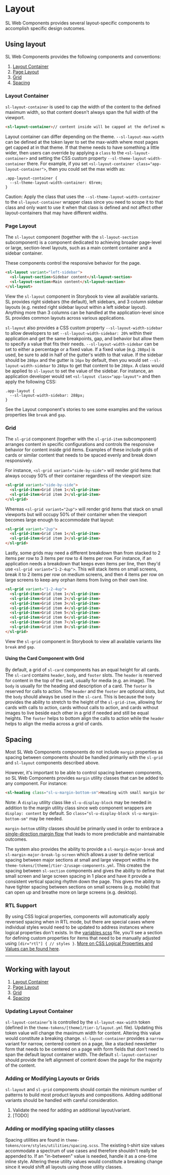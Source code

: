 
<Meta title="Documentation/Layout" />

# Layout

SL Web Components provides several layout-specific components to accomplish specific design outcomes.

## Using layout

SL Web Components provides the following components and conventions:

1. [Layout Container](#layoutcontainer)
2. [Page Layout](#pagelayout)
3. [Grid](#grid)
4. [Spacing](#spacing)

### Layout Container

`sl-layout-container` is used to cap the width of the content to the defined maximum width, so that content doesn't always span the full width of the viewport.

```html
<sl-layout-container>// content inside will be capped at the defined maximum width</sl-layout-container>
```

Layout container can differ depending on the theme. `--sl-layout-max-width` can be defined at the token layer to set the max-width where most pages get capped at in that theme. If that theme needs to have something a little wider, then users can override by applying a `class` to the `<sl-layout-container>` and setting the CSS custom property `--sl-theme-layout-width-container` there. For example, if you set `<sl-layout-container class="app-layout-container">`, then you could set the max width as:

```
.app-layout-container {
  --sl-theme-layout-width-container: 65rem;
}
```

Caution: Apply the class that uses the `--sl-theme-layout-width-container` to the `sl-layout-container` wrapper class since you need to scope it to that class and only want to use it when that class is defined and not affect other layout-containers that may have different widths.

### Page Layout

The `sl-layout` component (together with the `sl-layout-section` subcomponent) is a component dedicated to achieving broader page-level or large, section-level layouts, such as a main content container and a sidebar container.

These components control the responsive behavior for the page.

```html
<sl-layout variant="left-sidebar">
  <sl-layout-section>Sidebar content</sl-layout-section>
  <sl-layout-section>Main content</sl-layout-section>
</sl-layout>
```

View the `sl-layout` component in Storybook to view all available variants. SL provides right sidebars (the default), left sidebars, and 3 column sidebar layouts (e.g. nested right sidebar layout within a left sidebar layout). Anything more than 3 columns can be handled at the application-level since SL provides common layouts across various applications.

`sl-layout` also provides a CSS custom property `--sl-layout-width-sidebar` to allow developers to set `--sl-layout-width-sidebar: 20%` within their application and get the same breakpoints, gap, and behavior but allow them to specify a value that fits their needs. `--sl-layout-width-sidebar` can be set to either a percentage or a fixed value. If a fixed value (e.g. `280px`) is used, be sure to add in half of the gutter's width to that value. If the sidebar should be `280px` and the gutter is `16px` by default, then you would set `--sl-layout-width-sidebar` to `288px` to get that content to be `280px`. A class would be applied to `sl-layout` to set the value of the sidebar. For instance, an application developer would set `<sl-layout class="app-layout">` and then apply the following CSS:

```
.app-layout {
  --sl-layout-width-sidebar: 288px;
}
```

See the Layout component's stories to see some examples and the various properties like `break` and `gap`.

### Grid

The `sl-grid` component (together with the `sl-grid-item` subcomponent) arranges content in specific configurations and controls the responsive behavior for content inside grid items. Examples of these include grids of cards or similar content that needs to be spaced evenly and break down responsively.

For instance, `<sl-grid variant="side-by-side">` will render grid items that always occupy 50% of their container regardless of the viewport size:

```html
<sl-grid variant="side-by-side">
  <sl-grid-item>Grid item 1</sl-grid-item>
  <sl-grid-item>Grid item 2</sl-grid-item>
</sl-grid>
```

Whereas `<sl-grid variant="2up">` will render grid items that stack on small viewports but will occupy 50% of their container when the viewport becomes large enough to accommodate that layout:

```html
<sl-grid variant="2up">
  <sl-grid-item>Grid item 1</sl-grid-item>
  <sl-grid-item>Grid item 2</sl-grid-item>
</sl-grid>
```

Lastly, some grids may need a different breakdown than from stacked to 2 items per row to 3 items per row to 4 items per row. For instance, if an application needs a breakdown that keeps even items per line, then they'd use `<sl-grid variant="1-2-4up">`. This will stack items on small screens, break it to 2 items per row on medium screens, and then 4 items per row on large screens to keep any orphan items from living on their own line.

```html
<sl-grid variant="1-2-4up">
  <sl-grid-item>Grid item 1</sl-grid-item>
  <sl-grid-item>Grid item 2</sl-grid-item>
  <sl-grid-item>Grid item 3</sl-grid-item>
  <sl-grid-item>Grid item 4</sl-grid-item>
  <sl-grid-item>Grid item 5</sl-grid-item>
  <sl-grid-item>Grid item 6</sl-grid-item>
  <sl-grid-item>Grid item 7</sl-grid-item>
  <sl-grid-item>Grid item 8</sl-grid-item>
</sl-grid>
```

View the `sl-grid` component in Storybook to view all available variants like `break` and `gap`.

#### Using the Card Component with Grid

By default, a grid of `sl-card` components has an equal height for all cards. The `sl-card` contains `header`, `body`, and `footer` slots. The `header` is reserved for content in the top of the card, usually for media (e.g. an image). The `body` is usually for the heading and description of a card. The `footer` is reserved for calls to action. The `header` and the `footer` are optional slots, but the `body` should always be used in the `sl-card`. This is because the `body` provides the ability to stretch to the height of the `sl-grid-item`, allowing for cards with calls to action, cards without calls to action, and cards without images to live beside each other in a grid if needed and still be equal heights. The `footer` helps to bottom align the calls to action while the `header` helps to align the media across a grid of cards.

## Spacing

Most SL Web Components components do not include `margin` properties as spacing between components should be handled primarily with the `sl-grid` and `sl-layout` components described above.

However, it's important to be able to control spacing between components, so SL Web Components provides `margin` utility classes that can be added to any component. For instance:

```html
<sl-heading class="sl-u-margin-bottom-sm">Heading with small margin bottom</sl-heading>
```

Note: A `display` utility class like `sl-u-display-block` may be needed in addition to the margin utility class since web component wrappers are `display: content` by default. So `class="sl-u-display-block sl-u-margin-bottom-sm"` may be needed.

`margin-bottom` utility classes should be primarily used in order to embrace a [single-direction margin flow](https://csswizardry.com/2012/06/single-direction-margin-declarations/) that leads to more predictable and maintainable outcomes.

The system also provides the ability to provide a `sl-margin-major-break` and `sl-margin-major-break-lg-screen` which allows a user to define vertical spacing between major sections at small and large viewport widths in the `theme-tokens/[theme]/tier-2/usage-components.yml`. This creates the spacing between `sl-section` components and gives the ability to define that small screen and large screen spacing in 1 place and have it provide a consistent vertical spacing rhythm down the page. This gives the ability to have tighter spacing between sections on small screens (e.g. mobile) that can open up and breathe more on large screens (e.g. desktop).

### RTL Support

By using CSS logical properties, components will automatically apply reversed spacing when in RTL mode, but there are special cases where individual styles would need to be updated to address instances where logical properties don't exists. In the [variables.scss](/tokens/core/styles/abstracts/variables.scss) file, you'll see a section for defining custom properties for items that need to be manually adjusted using `[dir="rtl"] { // styles }`. [More on CSS Logical Properties and Values can be found here](https://css-tricks.com/css-logical-properties-and-values/).

---

## Working with layout

1. [Layout Container](#layoutcontainer)
2. [Page Layout](#pagelayout)
3. [Grid](#grid)
4. [Spacing](#spacing)

### Updating Layout Container

`sl-layout-container`'s is controlled by the `sl-layout-max-width` token (defined in the `theme-tokens/[theme]/tier-1/layout.yml` file). Updating this token value will change the maximum width for content. Altering this value would constitute a breaking change. `sl-layout-container` provides a `narrow` variant for narrow, centered content on a page, like a stacked newsletter form that needs to be centered on a page with form fields that don't need to span the default layout container width. The default `sl-layout-container` should provide the left alignment of content down the page for the majority of the content.

### Adding or Modifying Layouts or Grids

`sl-layout` and `sl-grid` components should contain the minimum number of patterns to build most product layouts and compositions. Adding additional variants should be handled with careful consideration.

1. Validate the need for adding an additional layout/variant.
2. [TODO]

### Adding or modifying spacing utility classes

Spacing utilities are found in `theme-tokens/core/styles/utilities/spacing.scss`. The existing t-shirt size values accommodate a spectrum of use cases and therefore shouldn't really be appended to. If an "in-between" value is needed, handle it as a one-time inline style. Altering these utility values would constitute a breaking change since it would shift all layouts using those utility classes.
